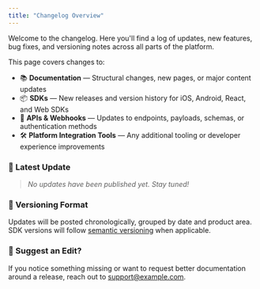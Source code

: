 ```yaml
---
title: "Changelog Overview"
---
```


Welcome to the changelog. Here you'll find a log of updates, new features, bug fixes, and versioning notes across all parts of the platform.

This page covers changes to:

- 📚 **Documentation** — Structural changes, new pages, or major content updates
- 📦 **SDKs** — New releases and version history for iOS, Android, React, and Web SDKs
- 🔗 **APIs & Webhooks** — Updates to endpoints, payloads, schemas, or authentication methods
- 🛠 **Platform Integration Tools** — Any additional tooling or developer experience improvements

### 🔄 Latest Update

> _No updates have been published yet. Stay tuned\!_

### 📅 Versioning Format

Updates will be posted chronologically, grouped by date and product area. SDK versions will follow [semantic versioning](https://semver.org/) when applicable.

### 💬 Suggest an Edit?

If you notice something missing or want to request better documentation around a release, reach out to [support@example.com](mailto:support@example.com).